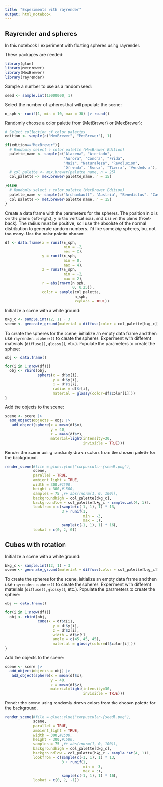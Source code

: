 ```yaml
---
title: "Experiments with rayrender"
output: html_notebook
---
```


## Rayrender and spheres

In this notebook I experiment with floating spheres using rayrender.

These packages are needed:
```r
library(glue)
library(MetBrewer)
library(MexBrewer)
library(rayrender)
```

Sample a number to use as a random seed:
```r
seed <- sample.int(10000000, 1)
```

Select the number of spheres that will populate the scene:
```r
n_sph <- runif(1, min = 10, max = 30) |> round()
```

Randomly choose a color palette from {MetBrewer} or {MexBrewer}:
```r
# Select collection of color palettes
edition <- sample(c("MexBrewer", "MetBrewer"), 1)

if(edition=="MexBrewer"){
  # Randomly select a color palette (MexBrewer Edition)
  palette_name <- sample(c("Alacena", "Atentado", 
                           "Aurora", "Concha", "Frida",
                           "Maiz", "Naturaleza", "Revolucion",
                           "Ofrenda", "Ronda", "Tierra", "Vendedora"), 1)
  # col_palette <- mex.brewer(palette_name, n = 25)
  col_palette <- mex.brewer(palette_name, n = 15)
  
}else{
  # Randomly select a color palette (MetBrewer Edition)
  palette_name <- sample(c("Archambault", "Austria", "Benedictus", "Cassatt1", "Cassatt2", "Cross", "Degas", "Demuth", "Derain", "Egypt", "Gauguin", "Greek", "Hiroshige", "Hokusai1", "Hokusai2", "Hokusai3", "Homer1", "Homer2", "Ingres", "Isfahan1", "Isfahan2", "Java", "Johnson", "Juarez", "Kandinsky", "Klimt", "Lakota", "Manet", "Monet", "Moreau", "Morgenstern", "Nattier", "Navajo", "NewKingdom", "Nizami", "OKeeffe1", "OKeeffe2", "Paquin", "Peru1", "Peru2", "Pillement", "Pissaro", "Redon", "Renoir", "Signac", "Tam", "Tara", "Thomas", "Tiepolo", "Troy", "Tsimshian", "VanGogh1", "VanGogh2", 'VanGogh3', "Veronese", "Wissing"), 1)
  col_palette <- met.brewer(palette_name, n = 15)
}
```

Create a data frame with the parameters for the spheres. The position in x is on the plane (left-right), y is the vertical axis, and z is on the plane (front-back). The radius must be positive, so I use the absolute of the normal distribution to generate random numbers. I'd like some _big_ spheres, but not too many. Use the color palette chosen:
```r
df <- data.frame(x = runif(n_sph, 
                           min = -2, 
                           max = 2),
                 y = runif(n_sph, 
                           min = 0, 
                           max = 4),
                 z = runif(n_sph, 
                           min = -2, 
                           max = 2),
                 r = abs(rnorm(n_sph, 
                               0, 0.25)),
                 color = sample(col_palette, 
                                n_sph, 
                                replace = TRUE))
```

Initialize a scene with a white ground:
```r
bkg_c <- sample.int(12, 1) + 3
scene <- generate_ground(material = diffuse(color = col_palette[bkg_c]))
```

To create the spheres for the scene, initialize an empty data frame and then use `rayrender::sphere()` to create the spheres. Experiment with different materials (`diffuse()`, `glossy()`, etc.). Populate the parameters to create the sphere:
```r
obj <- data.frame()

for(i in 1:nrow(df)){
  obj <- rbind(obj,
               sphere(x = df$x[i],
                      y = df$y[i],
                      z = df$z[i],
                      radius = df$r[i],
                      material = glossy(color=df$color[i])))
}
```

Add the objects to the scene:
```r
scene <- scene |> 
  add_object(objects = obj) |>
   add_object(sphere(x = mean(df$x),
                     y = 40,
                     z = mean(df$z), 
                     material=light(intensity=30,
                                    invisible = TRUE)))
```

Render the scene using randomly drawn colors from the chosen palette for the background. 
```r
render_scene(#file = glue::glue("corpuscular-{seed}.png"),
             scene, 
             parallel = TRUE,
             ambient_light = TRUE,
             width = 300,#1500, 
             height = 300,#1500, 
             samples = 75 ,#+ abs(rnorm(1, 0, 100)), 
             backgroundhigh = col_palette[bkg_c],
             backgroundlow = col_palette[bkg_c - sample.int(4, 1)],
             lookfrom = c(sample(c(-1, 1), 1) * 13,
                          3 + runif(1, 
                                    min = -3, 
                                    max = 3), 
                          sample(c(-1, 1), 1) * 16), 
             lookat = c(0, 2, 0))
```

## Cubes with rotation

Initialize a scene with a white ground:
```r
bkg_c <- sample.int(12, 1) + 3
scene <- generate_ground(material = diffuse(color = col_palette[bkg_c]))
```

To create the spheres for the scene, initialize an empty data frame and then use `rayrender::sphere()` to create the spheres. Experiment with different materials (`diffuse()`, `glossy()`, etc.). Populate the parameters to create the sphere:
```r
obj <- data.frame()

for(i in 1:nrow(df)){
  obj <- rbind(obj,
               cube(x = df$x[i],
                      y = df$y[i],
                      z = df$z[i],
                      width = df$r[i],
                      angle = c(45, 45, 45),
                      material = glossy(color=df$color[i])))
}
```

Add the objects to the scene:
```r
scene <- scene |> 
  add_object(objects = obj) |>
   add_object(sphere(x = mean(df$x),
                     y = 40,
                     z = mean(df$z), 
                     material=light(intensity=30,
                                    invisible = TRUE)))
```

Render the scene using randomly drawn colors from the chosen palette for the background. 
```r
render_scene(#file = glue::glue("corpuscular-{seed}.png"),
             scene, 
             parallel = TRUE,
             ambient_light = TRUE,
             width = 300,#1500, 
             height = 300,#1500, 
             samples = 75 ,#+ abs(rnorm(1, 0, 100)), 
             backgroundhigh = col_palette[bkg_c],
             backgroundlow = col_palette[bkg_c - sample.int(4, 1)],
             lookfrom = c(sample(c(-1, 1), 1) * 13,
                          3 + runif(1, 
                                    min = -3, 
                                    max = 3), 
                          sample(c(-1, 1), 1) * 16), 
             lookat = c(0, 2, -1))
```
